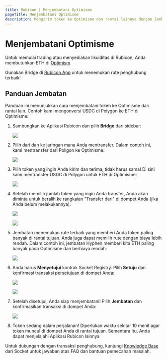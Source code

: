 ```yaml
---
title: Rubicon | Menjembatani Optimisme
pageTitle: Menjembatani Optimisme
description: Mengirim token ke Optimisme dan rantai lainnya dengan Jembatan Rubicon
---
```


# Menjembatani Optimisme

Untuk memulai trading atau menyediakan likuiditas di Rubicon, Anda membutuhkan ETH di [Optimism](https://www.optimism.io/).

Gunakan Bridge di [Rubicon App](https://app.rubicon.finance/) untuk menemukan rute penghubung terbaik!

## Panduan Jembatan

Panduan ini menunjukkan cara menjembatani token ke Optimisme dari rantai lain. Contoh kami mengonversi USDC di Polygon ke ETH di Optimisme:

1. Sambungkan ke Aplikasi Rubicon dan pilih **Bridge** dari sidebar:
   
   ![](</assets/image(96).png>)

2. Pilih dari dan ke jaringan mana Anda mentransfer. Dalam contoh ini, kami mentransfer dari Poligon ke Optimisme:
   
   ![](/assets/image.png)

3. Pilih token yang ingin Anda kirim dan terima, tidak harus sama! Di sini kami mentransfer USDC di Polygon untuk ETH di Optimisme:
   
   ![](</assets/image(115).png>)

4. Setelah memilih jumlah token yang ingin Anda transfer, Anda akan diminta untuk beralih ke rangkaian "Transfer dari" di dompet Anda (jika Anda belum melakukannya):
   
   ![](</assets/image(120).png>)
   
   ![](</assets/image(39).png>)

5. Jembatan menemukan rute terbaik yang memberi Anda token paling banyak di rantai tujuan. Anda juga dapat memilih rute dengan biaya lebih rendah. Dalam contoh ini, jembatan Hyphen memberi kita ETH paling banyak pada Optimisme dan berbiaya rendah:
   
   ![](</assets/image(101).png>)

6. Anda harus **Menyetujui** kontrak Socket Registry. Pilih **Setuju** dan konfirmasi transaksi persetujuan di dompet Anda:
   
   ![](</assets/image(6).png>)
   
   ![](</assets/image(5).png>)

7. Setelah disetujui, Anda siap menjembatani! Pilih **Jembatan** dan konfirmasikan transaksi di dompet Anda:
   
   ![](</assets/image(85).png>)

8. Token sedang dalam perjalanan! Diperlukan waktu sekitar 10 menit agar token muncul di dompet Anda di rantai tujuan. Sementara itu, Anda dapat menjelajahi Aplikasi Rubicon lainnya



Untuk dukungan dengan transaksi penghubung, kunjungi [Knowledge Base](https://socketdottech.zendesk.com/hc/en-us) dari Socket untuk jawaban atas FAQ dan bantuan pemecahan masalah.
